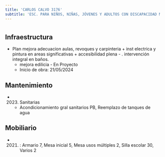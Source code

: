 ```yaml
---
title: 'CARLOS CALVO 3176'
subtitle: 'ESC. PARA NIÑOS, NIÑAS, JÓVENES Y ADULTOS CON DISCAPACIDAD MENTAL Y FORMACIÓN INTEGRAL N° 09 DR L R MAC KAY'
---
```


#
## Infraestructura

* Plan mejora adecuacion aulas, revoques y carpinteria   + inst electrica  y pintura en areas significativas + accesibilidad plena - . intervención integral en baños. 
    + mejora edilicia - En Proyecto 
    + Inicio de obra: 21/05/2024 






## Mantenimiento

*  (2023) Sanitarias 
    + Acondicionamiento gral sanitarios PB, Reemplazo de tanques de agua





## Mobiliario

*  (2021) : Armario 7, Mesa inicial 5, Mesa usos múltiples 2, Silla escolar 30, Varios 2 



